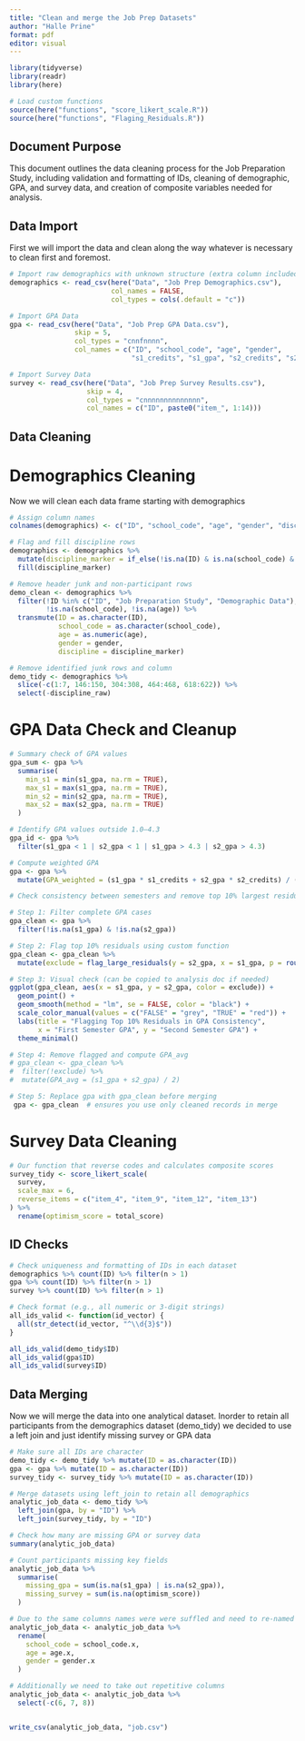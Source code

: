 ```yaml
---
title: "Clean and merge the Job Prep Datasets"
author: "Halle Prine"
format: pdf
editor: visual
---
```


```r
library(tidyverse)
library(readr)
library(here)

# Load custom functions
source(here("functions", "score_likert_scale.R"))
source(here("functions", "Flaging_Residuals.R"))
```

## Document Purpose

This document outlines the data cleaning process for the Job Preparation Study, including validation and formatting of IDs, cleaning of demographic, GPA, and survey data, and creation of composite variables needed for analysis.

## Data Import

First we will import the data and clean along the way whatever is necessary to clean first and foremost. 

```r
# Import raw demographics with unknown structure (extra column included)
demographics <- read_csv(here("Data", "Job Prep Demographics.csv"),
                         col_names = FALSE,
                         col_types = cols(.default = "c"))

# Import GPA Data
gpa <- read_csv(here("Data", "Job Prep GPA Data.csv"),
                skip = 5,
                col_types = "cnnfnnnn",
                col_names = c("ID", "school_code", "age", "gender",
                              "s1_credits", "s1_gpa", "s2_credits", "s2_gpa"))

# Import Survey Data
survey <- read_csv(here("Data", "Job Prep Survey Results.csv"),
                   skip = 4,
                   col_types = "cnnnnnnnnnnnnnn",
                   col_names = c("ID", paste0("item_", 1:14)))
```


## Data Cleaning
# Demographics Cleaning
Now we will clean each data frame starting with demographics 

```r
# Assign column names
colnames(demographics) <- c("ID", "school_code", "age", "gender", "discipline_raw")

# Flag and fill discipline rows
demographics <- demographics %>%
  mutate(discipline_marker = if_else(!is.na(ID) & is.na(school_code) & is.na(age) & is.na(gender), ID, NA_character_)) %>%
  fill(discipline_marker)

# Remove header junk and non-participant rows
demo_clean <- demographics %>%
  filter(!ID %in% c("ID", "Job Preparation Study", "Demographic Data"),
         !is.na(school_code), !is.na(age)) %>%
  transmute(ID = as.character(ID),
            school_code = as.character(school_code),
            age = as.numeric(age),
            gender = gender,
            discipline = discipline_marker)

# Remove identified junk rows and column
demo_tidy <- demographics %>%
  slice(-c(1:7, 146:150, 304:308, 464:468, 618:622)) %>%
  select(-discipline_raw)
```

# GPA Data Check and Cleanup

```r

# Summary check of GPA values
gpa_sum <- gpa %>%
  summarise(
    min_s1 = min(s1_gpa, na.rm = TRUE),
    max_s1 = max(s1_gpa, na.rm = TRUE),
    min_s2 = min(s2_gpa, na.rm = TRUE),
    max_s2 = max(s2_gpa, na.rm = TRUE)
  )

# Identify GPA values outside 1.0–4.3
gpa_id <- gpa %>%
  filter(s1_gpa < 1 | s2_gpa < 1 | s1_gpa > 4.3 | s2_gpa > 4.3)

# Compute weighted GPA
gpa <- gpa %>%
  mutate(GPA_weighted = (s1_gpa * s1_credits + s2_gpa * s2_credits) / (s1_credits + s2_credits))

# Check consistency between semesters and remove top 10% largest residuals

# Step 1: Filter complete GPA cases
gpa_clean <- gpa %>%
  filter(!is.na(s1_gpa) & !is.na(s2_gpa))

# Step 2: Flag top 10% residuals using custom function
gpa_clean <- gpa_clean %>%
  mutate(exclude = flag_large_residuals(y = s2_gpa, x = s1_gpa, p = round(0.10 * n())))

# Step 3: Visual check (can be copied to analysis doc if needed)
ggplot(gpa_clean, aes(x = s1_gpa, y = s2_gpa, color = exclude)) +
  geom_point() +
  geom_smooth(method = "lm", se = FALSE, color = "black") +
  scale_color_manual(values = c("FALSE" = "grey", "TRUE" = "red")) +
  labs(title = "Flagging Top 10% Residuals in GPA Consistency",
       x = "First Semester GPA", y = "Second Semester GPA") +
  theme_minimal()

# Step 4: Remove flagged and compute GPA_avg
# gpa_clean <- gpa_clean %>%
#  filter(!exclude) %>%
#  mutate(GPA_avg = (s1_gpa + s2_gpa) / 2)

# Step 5: Replace gpa with gpa_clean before merging
 gpa <- gpa_clean  # ensures you use only cleaned records in merge

```

# Survey Data Cleaning

```r
# Our function that reverse codes and calculates composite scores
survey_tidy <- score_likert_scale(
  survey,
  scale_max = 6,
  reverse_items = c("item_4", "item_9", "item_12", "item_13")
) %>%
  rename(optimism_score = total_score)
```


## ID Checks

```r
# Check uniqueness and formatting of IDs in each dataset
demographics %>% count(ID) %>% filter(n > 1)  
gpa %>% count(ID) %>% filter(n > 1)
survey %>% count(ID) %>% filter(n > 1)

# Check format (e.g., all numeric or 3-digit strings)
all_ids_valid <- function(id_vector) {
  all(str_detect(id_vector, "^\\d{3}$"))  
}

all_ids_valid(demo_tidy$ID)
all_ids_valid(gpa$ID)
all_ids_valid(survey$ID)
```

## Data Merging 

Now we will merge the data into one analytical dataset. Inorder to retain all participants from the demographics dataset (demo_tidy) we decided to use a left join and just identify missing survey or GPA data
```r
# Make sure all IDs are character
demo_tidy <- demo_tidy %>% mutate(ID = as.character(ID))
gpa <- gpa %>% mutate(ID = as.character(ID))
survey_tidy <- survey_tidy %>% mutate(ID = as.character(ID))

# Merge datasets using left_join to retain all demographics
analytic_job_data <- demo_tidy %>%
  left_join(gpa, by = "ID") %>%
  left_join(survey_tidy, by = "ID")

# Check how many are missing GPA or survey data
summary(analytic_job_data)

# Count participants missing key fields
analytic_job_data %>%
  summarise(
    missing_gpa = sum(is.na(s1_gpa) | is.na(s2_gpa)),
    missing_survey = sum(is.na(optimism_score))
  )

# Due to the same columns names were were suffled and need to re-named
analytic_job_data <- analytic_job_data %>%
  rename(
    school_code = school_code.x,
    age = age.x,
    gender = gender.x
  )

# Additionally we need to take out repetitive columns 
analytic_job_data <- analytic_job_data %>%
  select(-c(6, 7, 8))


write_csv(analytic_job_data, "job.csv")
```
